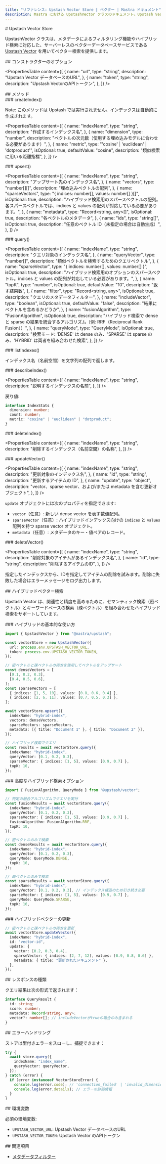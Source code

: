 ```yaml
---
title: "リファレンス: Upstash Vector Store | ベクター | Mastra ドキュメント"
description: Mastra における UpstashVector クラスのドキュメント。Upstash Vector を使用したベクター検索を提供します。
---
```


<div id="upstash-vector-store">
  # Upstash Vector Store
</div>

UpstashVector クラスは、メタデータによるフィルタリング機能やハイブリッド検索に対応した、サーバーレスのベクターデータベースサービスである [Upstash Vector](https://upstash.com/vector) を用いてベクター検索を提供します。

<div id="constructor-options">
  ## コンストラクターのオプション
</div>

<PropertiesTable
  content={[
    {
      name: "url",
      type: "string",
      description: "Upstash Vector データベースのURL",
    },
    {
      name: "token",
      type: "string",
      description: "Upstash VectorのAPIトークン",
    },
  ]}
/>

<div id="methods">
  ## メソッド
</div>

<div id="createindex">
  ### createIndex()
</div>

Note: このメソッドは Upstash では実行されません。インデックスは自動的に作成されます。

<PropertiesTable
  content={[
    {
      name: "indexName",
      type: "string",
      description: "作成するインデックス名",
    },
    {
      name: "dimension",
      type: "number",
      description: "ベクトルの次元数（使用する埋め込みモデルに合わせる必要があります）",
    },
    {
      name: "metric",
      type: "'cosine' | 'euclidean' | 'dotproduct'",
      isOptional: true,
      defaultValue: "cosine",
      description: "類似検索に用いる距離指標",
    },
  ]}
/>

<div id="upsert">
  ### upsert()
</div>

<PropertiesTable
  content={[
    {
      name: "indexName",
      type: "string",
      description: "アップサート先のインデックス名",
    },
    {
      name: "vectors",
      type: "number[][]",
      description: "埋め込みベクトルの配列",
    },
    {
      name: "sparseVectors",
      type: "{ indices: number[], values: number[] }[]",
      isOptional: true,
      description:
        "ハイブリッド検索用のスパースベクトルの配列。各スパースベクトルでは、indices と values の配列が対応している必要があります。",
    },
    {
      name: "metadata",
      type: "Record<string, any>[]",
      isOptional: true,
      description: "各ベクトルのメタデータ",
    },
    {
      name: "ids",
      type: "string[]",
      isOptional: true,
      description: "任意のベクトル ID（未指定の場合は自動生成）",
    },
  ]}
/>

<div id="query">
  ### query()
</div>

<PropertiesTable
  content={[
    {
      name: "indexName",
      type: "string",
      description: "クエリ対象のインデックス名",
    },
    {
      name: "queryVector",
      type: "number[]",
      description: "類似ベクトルを検索するためのクエリベクトル",
    },
    {
      name: "sparseVector",
      type: "{ indices: number[], values: number[] }",
      isOptional: true,
      description:
        "ハイブリッド検索用のオプションのスパースベクトル。indices と values の配列が対応している必要があります。",
    },
    {
      name: "topK",
      type: "number",
      isOptional: true,
      defaultValue: "10",
      description: "返す結果数",
    },
    {
      name: "filter",
      type: "Record<string, any>",
      isOptional: true,
      description: "クエリのメタデータフィルター",
    },
    {
      name: "includeVector",
      type: "boolean",
      isOptional: true,
      defaultValue: "false",
      description: "結果にベクトルを含めるかどうか",
    },
    {
      name: "fusionAlgorithm",
      type: "FusionAlgorithm",
      isOptional: true,
      description:
        "ハイブリッド検索で dense と sparse の結果を統合するアルゴリズム（例: RRF（Reciprocal Rank Fusion））",
    },
    {
      name: "queryMode",
      type: "QueryMode",
      isOptional: true,
      description:
        "検索モード: 'DENSE' は dense のみ、'SPARSE' は sparse のみ、'HYBRID' は両者を組み合わせた検索",
    },
  ]}
/>

<div id="listindexes">
  ### listIndexes()
</div>

インデックス名（名前空間）を文字列の配列で返します。

<div id="describeindex">
  ### describeIndex()
</div>

<PropertiesTable
  content={[
{
  name: "indexName",
  type: "string",
  description: "説明するインデックスの名前",
},
]}
/>

戻り値:

```typescript copy
interface IndexStats {
  dimension: number;
  count: number;
  metric: "cosine" | "euclidean" | "dotproduct";
}
```


<div id="deleteindex">
  ### deleteIndex()
</div>

<PropertiesTable
  content={[
    {
      name: "indexName",
      type: "string",
      description: "削除するインデックス（名前空間）の名称",
    },
  ]}
/>

<div id="updatevector">
  ### updateVector()
</div>

<PropertiesTable
  content={[
    {
      name: "indexName",
      type: "string",
      description: "更新対象のインデックス名",
    },
    {
      name: "id",
      type: "string",
      description: "更新するアイテムの ID",
    },
    {
      name: "update",
      type: "object",
      description:
        "vector、sparse vector、および/または metadata を含む更新オブジェクト",
    },
  ]}
/>

`update` オブジェクトには次のプロパティを指定できます:

- `vector`（任意）: 新しい dense vector を表す数値配列。
- `sparseVector`（任意）: ハイブリッドインデックス向けの `indices` と `values` 配列を持つ sparse vector オブジェクト。
- `metadata`（任意）: メタデータのキー・値ペアのレコード。

<div id="deletevector">
  ### deleteVector()
</div>

<PropertiesTable
  content={[
    {
      name: "indexName",
      type: "string",
      description: "削除対象のアイテムがあるインデックス名",
    },
    {
      name: "id",
      type: "string",
      description: "削除するアイテムのID",
    },
  ]}
/>

指定したインデックスから、IDを指定してアイテムの削除を試みます。削除に失敗した場合はエラーメッセージをログ出力します。

<div id="hybrid-vector-search">
  ## ハイブリッドベクター検索
</div>

Upstash Vector は、関連性と精度を高めるために、セマンティック検索（密ベクトル）とキーワードベースの検索（疎ベクトル）を組み合わせたハイブリッド検索をサポートしています。

<div id="basic-hybrid-usage">
  ### ハイブリッドの基本的な使い方
</div>

```typescript copy
import { UpstashVector } from "@mastra/upstash";

const vectorStore = new UpstashVector({
  url: process.env.UPSTASH_VECTOR_URL,
  token: process.env.UPSTASH_VECTOR_TOKEN,
});

// 密ベクトルと疎ベクトルの両方を使用してベクトルをアップサート
const denseVectors = [
  [0.1, 0.2, 0.3],
  [0.4, 0.5, 0.6],
];
const sparseVectors = [
  { indices: [1, 5, 10], values: [0.8, 0.6, 0.4] },
  { indices: [2, 6, 11], values: [0.7, 0.5, 0.3] },
];

await vectorStore.upsert({
  indexName: "hybrid-index",
  vectors: denseVectors,
  sparseVectors: sparseVectors,
  metadata: [{ title: "Document 1" }, { title: "Document 2" }],
});

// ハイブリッド検索でクエリ
const results = await vectorStore.query({
  indexName: "hybrid-index",
  queryVector: [0.1, 0.2, 0.3],
  sparseVector: { indices: [1, 5], values: [0.9, 0.7] },
  topK: 10,
});
```


<div id="advanced-hybrid-search-options">
  ### 高度なハイブリッド検索オプション
</div>

```typescript copy
import { FusionAlgorithm, QueryMode } from "@upstash/vector";

// 特定の融合アルゴリズムでクエリを実行
const fusionResults = await vectorStore.query({
  indexName: "hybrid-index",
  queryVector: [0.1, 0.2, 0.3],
  sparseVector: { indices: [1, 5], values: [0.9, 0.7] },
  fusionAlgorithm: FusionAlgorithm.RRF,
  topK: 10,
});

// 密ベクトルのみで検索
const denseResults = await vectorStore.query({
  indexName: "hybrid-index",
  queryVector: [0.1, 0.2, 0.3],
  queryMode: QueryMode.DENSE,
  topK: 10,
});

// 疎ベクトルのみで検索
const sparseResults = await vectorStore.query({
  indexName: "hybrid-index",
  queryVector: [0.1, 0.2, 0.3], // インデックス構造のため引き続き必要
  sparseVector: { indices: [1, 5], values: [0.9, 0.7] },
  queryMode: QueryMode.SPARSE,
  topK: 10,
});
```


<div id="updating-hybrid-vectors">
  ### ハイブリッドベクターの更新
</div>

```typescript copy
// 密ベクトルと疎ベクトルの両方を更新
await vectorStore.updateVector({
  indexName: "hybrid-index",
  id: "vector-id",
  update: {
    vector: [0.2, 0.3, 0.4],
    sparseVector: { indices: [2, 7, 12], values: [0.9, 0.8, 0.6] },
    metadata: { title: "更新されたドキュメント" },
  },
});
```


<div id="response-types">
  ## レスポンスの種類
</div>

クエリ結果は次の形式で返されます：

```typescript copy
interface QueryResult {
  id: string;
  score: number;
  metadata: Record<string, any>;
  vector?: number[]; // includeVectorがtrueの場合のみ含まれる
}
```


<div id="error-handling">
  ## エラーハンドリング
</div>

ストアは型付きエラーをスローし、捕捉できます：

```typescript copy
try {
  await store.query({
    indexName: "index_name",
    queryVector: queryVector,
  });
} catch (error) {
  if (error instanceof VectorStoreError) {
    console.log(error.code); // 'connection_failed' | 'invalid_dimension' | など
    console.log(error.details); // エラーの詳細情報
  }
}
```


<div id="environment-variables">
  ## 環境変数
</div>

必須の環境変数:

- `UPSTASH_VECTOR_URL`: Upstash Vector データベースのURL
- `UPSTASH_VECTOR_TOKEN`: Upstash Vector のAPIトークン

<div id="related">
  ## 関連項目
</div>

- [メタデータフィルター](../rag/metadata-filters)